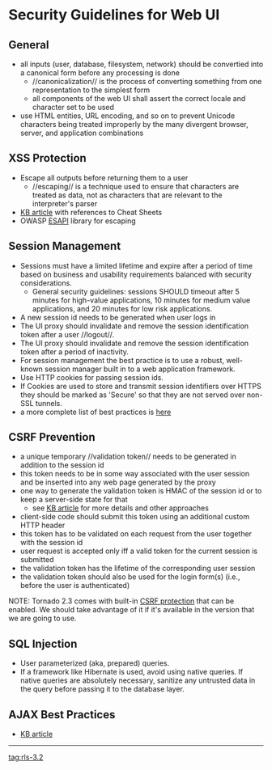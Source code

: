 = Security Guidelines for Web UI =

== General ==
* all inputs (user, database, filesystem, network) should be convertied into a canonical form before any processing is done                                                   
** //canonicalization// is the process of converting something from one representation to the simplest form                                                                       
** all components of the web UI shall assert the correct locale and character set to be used                                                                                  
* use HTML entities, URL encoding, and so on to prevent Unicode characters being treated improperly by the many divergent browser, server, and application combinations      

== XSS Protection   ==
* Escape all outputs before returning them to a user
** //escaping// is a technique used to ensure that characters are treated as data, not as characters that are relevant to the interpreter's parser 
* [[https://wiki.eucalyptus-systems.com/doku.php?id=sec:kb:xss|KB article]] with references to Cheat Sheets
* OWASP [[https://www.owasp.org/index.php/ESAPI|ESAPI]] library for escaping 

== Session Management ==
* Sessions must have a limited lifetime and expire after a period of time based on business and usability requirements balanced with security considerations.
** General security guidelines: sessions SHOULD timeout after 5 minutes for high-value applications, 10 minutes for medium value applications, and 20 minutes for low risk applications.
* A new session id needs to be generated when user logs in
* The UI proxy should invalidate and remove the session identification token after a user //logout//.
* The UI proxy should invalidate and remove the session identification token after a period of inactivity.   
* For session management the best practice is to use a robust, well-known session manager built in to a web application framework. 
* Use HTTP cookies for passing session ids. 
* If Cookies are used to store and transmit session identifiers over HTTPS they should be marked as 'Secure' so that they are not served over non-SSL tunnels.   
* a more complete list of best practices is [[#best_practices|here]]                                                                                                                                                 
== CSRF Prevention                                                                                                                                                                           ==
* a unique temporary //validation token// needs to be generated in addition to the session id                                                                                                 
* this token needs to be in some way associated with the user session and be inserted into any web page generated by the proxy                                                 
* one way to generate the validation token is HMAC of the session id or to keep a server-side state for that                                                                 
** see [[https://wiki.eucalyptus-systems.com/doku.php?id=sec:kb:csrf|KB article]] for more details and other approaches                                                                      
* client-side code should submit this token using an additional custom HTTP header                                                                                             
* this token has to be validated on each request from the user together with the session id                                                                                    
* user request is accepted only iff a valid token for the current session is submitted                                                                                        
* the validation token has the lifetime of the corresponding user session
* the validation token should also be used for the login form(s) (i.e., before the user is authenticated) 
 
NOTE: Tornado 2.3 comes with built-in [[#cross-site-request-forgery-protection|CSRF protection]] that can be enabled. We should take advantage of it if it's available in the version that we are going to use.
== SQL Injection ==
* User parameterized (aka, prepared) queries. 
* If a framework like Hibernate is used, avoid using native queries. If native queries are absolutely necessary, sanitize any untrusted data in the query before passing it to the database layer.      

== AJAX Best Practices ==
* [[sec:kb:ajax|KB article]]

----
[[tag:rls-3.2]]
